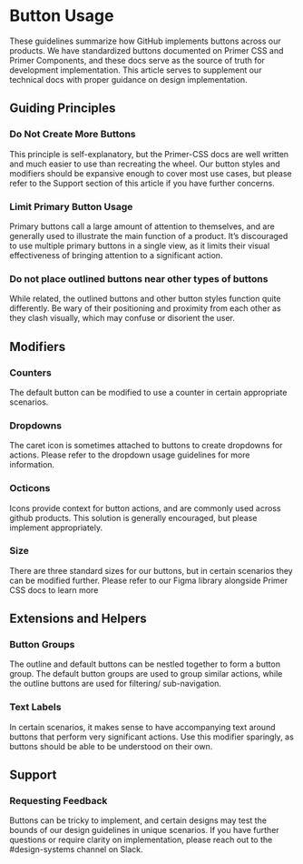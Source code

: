 
# Button Usage
These guidelines summarize how GitHub implements buttons across our products. We have standardized buttons documented on Primer CSS and Primer Components, and these docs serve as the source of truth for development implementation. This article serves to supplement our technical docs with proper guidance on design implementation.

## Guiding Principles

### Do Not Create More Buttons
This principle is self-explanatory, but the Primer-CSS docs are well written and much easier to use than recreating the wheel. Our button styles and modifiers should be expansive enough to cover most use cases, but please refer to the Support section of this article if you have further concerns.

### Limit Primary Button Usage
Primary buttons call a large amount of attention to themselves, and are generally used to illustrate the main function of a product. It’s discouraged to use multiple primary buttons in a single view, as it limits their visual effectiveness of bringing attention to a significant action.

### Do not place outlined buttons near other types of buttons
While related, the outlined buttons and other button styles function quite differently. Be wary of their positioning and proximity from each other as they clash visually, which may confuse or disorient the user.



## Modifiers

### Counters
The default button can be modified to use a counter in certain appropriate scenarios.

### Dropdowns
The caret icon is sometimes attached to buttons to create dropdowns for actions. Please refer to the dropdown usage guidelines for more information.

### Octicons
Icons provide context for button actions, and are commonly used across github products. This solution is generally encouraged, but please implement appropriately.

### Size
There are three standard sizes for our buttons, but in certain scenarios they can be modified further. Please refer to our Figma library alongside Primer CSS docs to learn more



## Extensions and Helpers

### Button Groups
The outline and default buttons can be nestled together to form a button group. The default button groups are used to group similar actions, while the outline buttons are used for filtering/ sub-navigation.


### Text Labels
In certain scenarios, it makes sense to have accompanying text around buttons that perform very significant actions. Use this modifier sparingly, as buttons should be able to be understood on their own.

## Support

### Requesting Feedback
Buttons can be tricky to implement, and certain designs may test the bounds of our design guidelines in unique scenarios. If you have further questions or require clarity on implementation, please reach out to the  #design-systems channel on Slack.


